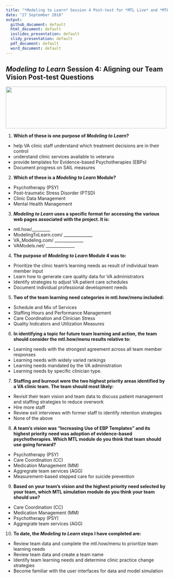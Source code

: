 ```yaml
---
title: "*Modeling to Learn* Session 4 Post-test for *MTL Live* and *MTL Video*"
date: "27 September 2018"
output: 
  github_document: default
  html_document: default
  ioslides_presentation: default
  slidy_presentation: default
  pdf_document: default
  word_document: default
---
```


<!-- MTL Logo, HTML img tag -->
## *Modeling to Learn* Session 4: Aligning our Team Vision Post-test Questions	
<img src = "https://raw.githubusercontent.com/lzim/teampsd/teampsd_style/mtl_logo/mtl_testdontguess_sm.png"
     height = "130" width = "500">  
     
     
1.	**Which of these is one purpose of *Modeling to Learn*?**
-	help VA clinic staff understand which treatment decisions are in their control
-	understand clinic services available to veterans
-	provide templates for Evidence-based Psychotherapies (EBPs)
-	Document progress on SAIL measures
	
2.	**Which of these is a *Modeling to Learn* Module?**
-	Psychotherapy (PSY)
-	Post-traumatic Stress Disorder (PTSD)
-	Clinic Data Management
-	Mental Health Management
	
3.	***Modeling to Learn* uses a specific format for accessing the various web pages associated with the project. It is:**
-	mtl.how/_________
-	ModelingToLearn.com/ ______________
-	VA_Modeling.com/ ______________
-	VAModels.net/ ______________
	
4.	**The purpose of *Modeling to Learn* Module 4 was to:**
-	Prioritize the clinic team’s learning needs as result of individual team member input
-	Learn how to generate care quality data for VA administrators
-	Identify strategies to adjust VA patient care schedules
-	Document individual professional development needs
	
5.	**Two of the team learning need categories in mtl.how/menu included:**
-	Schedule and Mix of Services
-	Staffing Hours and Performance Management
-	Care Coordination and Clinician Stress
-	Quality Indicators and Utilization Measures
		
6.	**In identifying a topic for future team learning and action, the team should consider the mtl.how/menu results relative to:**
-	Learning needs with the strongest agreement across all team member responses
-	Learning needs with widely varied rankings
-	Learning needs mandated by the VA administration
-	Learning needs by specific clinician type.
		
7.	**Staffing and burnout were the two highest priority areas identified by a VA clinic team. The team should most likely:**
-	Revisit their team vision and team data to discuss patient management and staffing strategies to reduce overwork
-	Hire more staff
-	Review exit interviews with former staff to identify retention strategies
-	None of the above 
	
8.	**A team’s vision was “Increasing Use of EBP Templates” and its highest priority need was adoption of evidence-based psychotherapies. Which MTL module do you think that team should use going forward?**
-	Psychotherapy (PSY)
-	Care Coordination (CC)
-	Medication Management (MM)
-	Aggregrate team services (AGG)
-	Measurement-based stepped care for suicide prevention 
	
9.	**Based on your team’s vision and the highest priority need selected by your team, which MTL simulation module do you think your team should use?**
-	Care Coordination (CC)
-	Medication Management (MM)
-	Psychotherapy (PSY)
-	Aggregrate team services (AGG)
	
10.	**To date, the *Modeling to Learn* steps I have completed are:**
-	Review team data and complete the mtl.how/menu to prioritize team learning needs
-	Review team data and create a team name
-	Identify team learning needs and determine clinic practice change strategies
-	Become familiar with the user interfaces for data and model simulation
